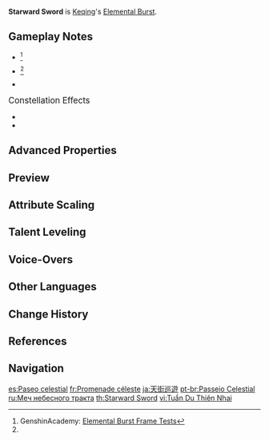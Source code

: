 {{Talent Infobox
|image         = Talent Starward Sword.png
|character     = Keqing
|type          = Elemental Burst
|info          = Keqing unleashes the power of lightning, dealing {{Color|Electro DMG}} in an [[AoE|AOE]]<!--in-game spelling-->.<br />She then blends into the shadow of her blade, striking a series of thunderclap-blows to nearby opponents simultaneously that deal multiple instances of {{Color|Electro DMG}}.<br />The final attack deals massive {{Color|AoE Electro DMG}}.
|energyCost    = 40
|CD            = 12s
|attr1         = Skill DMG
|value1        = 88–187%
|attr2         = Consecutive Slash DMG (×8)
|value2        = 24–51%
|attr3         = Last Attack DMG
|value3        = 189–401%
|utility1      = AoE
|scale_att1    = ATK
}}
{{Description|The swiftest technique in Keqing's personal arsenal is fast enough to bring stars crashing down.}}
'''Starward Sword''' is [[Keqing]]'s [[Elemental Burst]].

==Gameplay Notes==
* {{TalentNote|energy frame|60}}<ref name="Genshin Academy burst info sheet">GenshinAcademy: [https://docs.google.com/spreadsheets/d/1iLUT8Tafwih3RZbNlA59w6-x5NQdgPvsMc86b7W92DQ/edit#gid=0 Elemental Burst Frame Tests]</ref>
* {{TalentNote|cooldown frame|54}}<ref name="Genshin Academy burst info sheet" />
* {{TalentNote|character=Keqing|talent=Starward Sword|ascension|2|Aristocratic Dignity}}

;<big>Constellation Effects</big>
*{{TalentNote|constellation|3|Foreseen Reformation}}
*{{TalentNote|constellation|6|Tenacious Star}}

==Advanced Properties==
{{Advanced Properties
|title   = Skill DMG
|gu      = 1U
|icdtag  = Elemental Burst
|icdtype = 2.5s/3 Hits
|poise   = 100
|impulse = 1

|title2   = Consecutive Slash DMG 1, 3, 6, 8
|gu2      = 1U
|icdtag2  = Elemental Burst
|icdtype2 = 2.5s/3 Hits
|poise2   = 25
|impulse2 = 3

|title3   = Consecutive Slash DMG 2, 4, 5, 7
|gu3      = 1U
|icdtag3  = Elemental Burst
|icdtype3 = 2.5s/3 Hits
|poise3   = 25
|impulse3 = 1

|title4   = Last Attack DMG
|gu4      = 1U
|icdtag4  = Elemental Burst
|icdtype4 = 2.5s/3 Hits
|poise4   = 200
|impulse4 = 7
}}

==Preview==
{{Preview
|file    = Starward Sword Preview
}}

==Attribute Scaling==
{{Talent Scaling
|talentType=Elemental Burst
|levels=14
|order=skilldmg,consecutiveslashdmg,lastattackdmg,cd,energycost
|titles=Skill DMG (%),Consecutive Slash DMG (%),Last Attack DMG (%),CD,Energy Cost
|skilldmg_1=88
|skilldmg_2=94.6
|skilldmg_3=101.2
|skilldmg_4=110
|skilldmg_5=116.6
|skilldmg_6=123.2
|skilldmg_7=132
|skilldmg_8=140.8
|skilldmg_9=149.6
|skilldmg_10=158.4
|skilldmg_11=167.2
|skilldmg_12=176
|skilldmg_13=187
|skilldmg_14= 198
|consecutiveslashdmg_1=24*8
|consecutiveslashdmg_2=25.8*8
|consecutiveslashdmg_3=27.6*8
|consecutiveslashdmg_4=30*8
|consecutiveslashdmg_5=31.8*8
|consecutiveslashdmg_6=33.6*8
|consecutiveslashdmg_7=36*8
|consecutiveslashdmg_8=38.4*8
|consecutiveslashdmg_9=40.8*8
|consecutiveslashdmg_10=43.2*8
|consecutiveslashdmg_11=45.6*8
|consecutiveslashdmg_12=48*8
|consecutiveslashdmg_13=51*8
|consecutiveslashdmg_14= 54*8
|lastattackdmg_1=188.8
|lastattackdmg_2=202.96
|lastattackdmg_3=217.12
|lastattackdmg_4=236
|lastattackdmg_5=250.16
|lastattackdmg_6=264.32
|lastattackdmg_7=283.2
|lastattackdmg_8=302.08
|lastattackdmg_9=320.96
|lastattackdmg_10=339.84
|lastattackdmg_11=358.72
|lastattackdmg_12=377.6
|lastattackdmg_13=401.2
|lastattackdmg_14=424.8
|cd=12s
|energycost=40
}}

==Talent Leveling==
{{Talent Upgrade|Keqing}}

==Voice-Overs==
{{Talent VO}}

==Other Languages==
{{Other Languages
|en      = Starward Sword
|zhs     = 天街巡游
|zhs_rm  = Tiān Jiē Xúnyóu
|zht     = 天街巡遊
|zht_rm  = Tiān Jiē Xúnyóu
|zh_tl   = Stroll in the Sky Streets
|ja      = 天街巡遊
|ja_rm   = Tengai Junyuu{{Assumed}}
|ja_tl   = Sky Boulevard Tour{{Sino|ja}}
|ko      = 천가 순유
|ko_rm   = Cheonga Sunyu
|ko_tl   = Celestial Tour
|es      = Paseo celestial
|es_tl   = Celestial Walk
|fr      = Promenade céleste
|fr_tl   = Celestial Walk
|ru      = Меч небесного тракта
|ru_tl   = Sword of the Heavenly Tract
|th      = Starward Sword
|vi      = Tuần Du Thiên Nhai
|vi_tl   = 
|de      = Himmelswanderung
|de_tl   = Sky Wandering
|id      = Starward Sword
|pt      = Passeio Celestial
|pt_tl   = Celestial Walk
|tr      = Yıldız Çarpışması
|tr_tl   = 
|it      = Spada celestiale
|it_tl   = Celestial Sword
}}

==Change History==
{{Change History|1.0}}

==References==
{{Reflist}}

==Navigation==
{{Talent Navbox|Keqing}}

[[es:Paseo celestial]]
[[fr:Promenade céleste]]
[[ja:天街巡遊]]
[[pt-br:Passeio Celestial]]
[[ru:Меч небесного тракта]]
[[th:Starward Sword]]
[[vi:Tuần Du Thiên Nhai]]